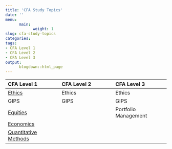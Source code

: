 ```yaml
---
title: 'CFA Study Topics'
date: ''
menu:
      main:
            weight: 1
slug: cfa-study-topics
categories:
tags:
- CFA Level 1
- CFA Level 2
- CFA Level 3
output:
      blogdown::html_page
---
```



| CFA Level 1 | CFA Level 2 | CFA Level 3 |
|:----------- |:----------- |:----------- |
| [Ethics](/post/cfa-level-1-ethical-and-professional-standards) | Ethics | Ethics |
| GIPS | GIPS | GIPS  | 
| [Equities](/post/cfa-level-1-equities) |  | Portfolio Management |
| [Economics](/post/cfa-level-1-economics) |  |  |
| [Quantitative Methods](/post/cfa-level-1-quantitative-methods-part-1) | 





